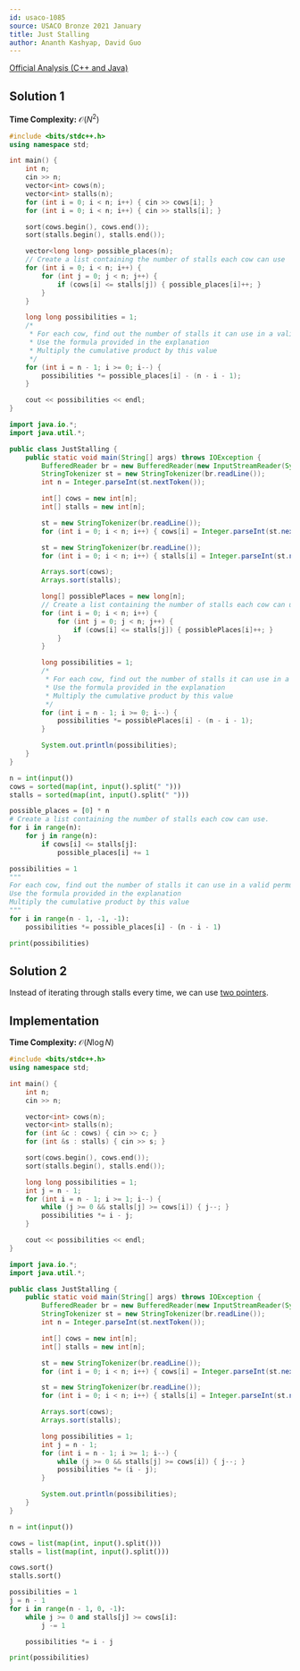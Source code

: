 ```yaml
---
id: usaco-1085
source: USACO Bronze 2021 January
title: Just Stalling
author: Ananth Kashyap, David Guo
---
```


[Official Analysis (C++ and Java)](http://www.usaco.org/current/data/sol_prob3_bronze_jan21.html)

## Solution 1

**Time Complexity:** $\mathcal{O}(N^2)$

<LanguageSection>
<CPPSection>

```cpp
#include <bits/stdc++.h>
using namespace std;

int main() {
	int n;
	cin >> n;
	vector<int> cows(n);
	vector<int> stalls(n);
	for (int i = 0; i < n; i++) { cin >> cows[i]; }
	for (int i = 0; i < n; i++) { cin >> stalls[i]; }

	sort(cows.begin(), cows.end());
	sort(stalls.begin(), stalls.end());

	vector<long long> possible_places(n);
	// Create a list containing the number of stalls each cow can use
	for (int i = 0; i < n; i++) {
		for (int j = 0; j < n; j++) {
			if (cows[i] <= stalls[j]) { possible_places[i]++; }
		}
	}

	long long possibilities = 1;
	/*
	 * For each cow, find out the number of stalls it can use in a valid permutation
	 * Use the formula provided in the explanation
	 * Multiply the cumulative product by this value
	 */
	for (int i = n - 1; i >= 0; i--) {
		possibilities *= possible_places[i] - (n - i - 1);
	}

	cout << possibilities << endl;
}
```

</CPPSection>
<JavaSection>

```java
import java.io.*;
import java.util.*;

public class JustStalling {
	public static void main(String[] args) throws IOException {
		BufferedReader br = new BufferedReader(new InputStreamReader(System.in));
		StringTokenizer st = new StringTokenizer(br.readLine());
		int n = Integer.parseInt(st.nextToken());

		int[] cows = new int[n];
		int[] stalls = new int[n];

		st = new StringTokenizer(br.readLine());
		for (int i = 0; i < n; i++) { cows[i] = Integer.parseInt(st.nextToken()); }

		st = new StringTokenizer(br.readLine());
		for (int i = 0; i < n; i++) { stalls[i] = Integer.parseInt(st.nextToken()); }

		Arrays.sort(cows);
		Arrays.sort(stalls);

		long[] possiblePlaces = new long[n];
		// Create a list containing the number of stalls each cow can use
		for (int i = 0; i < n; i++) {
			for (int j = 0; j < n; j++) {
				if (cows[i] <= stalls[j]) { possiblePlaces[i]++; }
			}
		}

		long possibilities = 1;
		/*
		 * For each cow, find out the number of stalls it can use in a valid permutation
		 * Use the formula provided in the explanation
		 * Multiply the cumulative product by this value
		 */
		for (int i = n - 1; i >= 0; i--) {
			possibilities *= possiblePlaces[i] - (n - i - 1);
		}

		System.out.println(possibilities);
	}
}
```

</JavaSection>
<PySection>

```py
n = int(input())
cows = sorted(map(int, input().split(" ")))
stalls = sorted(map(int, input().split(" ")))

possible_places = [0] * n
# Create a list containing the number of stalls each cow can use.
for i in range(n):
	for j in range(n):
		if cows[i] <= stalls[j]:
			possible_places[i] += 1

possibilities = 1
"""
For each cow, find out the number of stalls it can use in a valid permutation
Use the formula provided in the explanation
Multiply the cumulative product by this value
"""
for i in range(n - 1, -1, -1):
	possibilities *= possible_places[i] - (n - i - 1)

print(possibilities)
```

</PySection>
</LanguageSection>

## Solution 2

Instead of iterating through $\text{stalls}$ every time, we can use
[two pointers](/silver/two-pointers).

## Implementation

**Time Complexity:** $\mathcal{O}(N \log N)$

<LanguageSection>
<CPPSection>

```cpp
#include <bits/stdc++.h>
using namespace std;

int main() {
	int n;
	cin >> n;

	vector<int> cows(n);
	vector<int> stalls(n);
	for (int &c : cows) { cin >> c; }
	for (int &s : stalls) { cin >> s; }

	sort(cows.begin(), cows.end());
	sort(stalls.begin(), stalls.end());

	long long possibilities = 1;
	int j = n - 1;
	for (int i = n - 1; i >= 1; i--) {
		while (j >= 0 && stalls[j] >= cows[i]) { j--; }
		possibilities *= i - j;
	}

	cout << possibilities << endl;
}
```

</CPPSection>
<JavaSection>

```java
import java.io.*;
import java.util.*;

public class JustStalling {
	public static void main(String[] args) throws IOException {
		BufferedReader br = new BufferedReader(new InputStreamReader(System.in));
		StringTokenizer st = new StringTokenizer(br.readLine());
		int n = Integer.parseInt(st.nextToken());

		int[] cows = new int[n];
		int[] stalls = new int[n];

		st = new StringTokenizer(br.readLine());
		for (int i = 0; i < n; i++) { cows[i] = Integer.parseInt(st.nextToken()); }

		st = new StringTokenizer(br.readLine());
		for (int i = 0; i < n; i++) { stalls[i] = Integer.parseInt(st.nextToken()); }

		Arrays.sort(cows);
		Arrays.sort(stalls);

		long possibilities = 1;
		int j = n - 1;
		for (int i = n - 1; i >= 1; i--) {
			while (j >= 0 && stalls[j] >= cows[i]) { j--; }
			possibilities *= (i - j);
		}

		System.out.println(possibilities);
	}
}
```
</JavaSection>
<PySection>

```py
n = int(input())

cows = list(map(int, input().split()))
stalls = list(map(int, input().split()))

cows.sort()
stalls.sort()

possibilities = 1
j = n - 1
for i in range(n - 1, 0, -1):
	while j >= 0 and stalls[j] >= cows[i]:
		j -= 1

	possibilities *= i - j

print(possibilities)
```

</PySection>
</LanguageSection>
